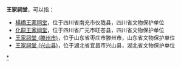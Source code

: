 '''王家祠堂'''，可以指：
*[[楊橋王家祠堂|楊橋王家祠堂]]，位于四川省南充市仪陇县，四川省文物保护单位
*[[化龍王家祠堂|化龍王家祠堂]]，位于四川省广元市旺苍县，四川省文物保护单位
*[[王家祠堂_(滕州市)|王家祠堂 (滕州市)]]，位于山东省枣庄市滕州市，山东省文物保护单位
*[[王家祠堂_(兴山县)|王家祠堂 (兴山县)]]，位于湖北省宜昌市兴山县，湖北省文物保护单位

{{Disambig|cat=四字宗祠消歧义|W}}
[[Category:中国王姓宗祠|*]]